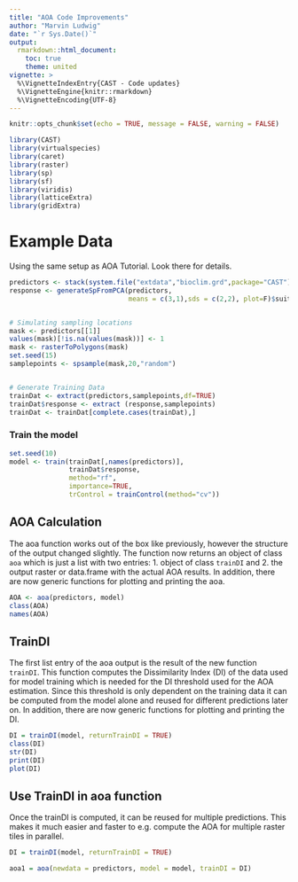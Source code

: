 ```yaml
---
title: "AOA Code Improvements"
author: "Marvin Ludwig"
date: "`r Sys.Date()`"
output:
  rmarkdown::html_document:
    toc: true
    theme: united
vignette: >
  %\VignetteIndexEntry{CAST - Code updates}
  %\VignetteEngine{knitr::rmarkdown}
  %\VignetteEncoding{UTF-8}
---
```


```r
knitr::opts_chunk$set(echo = TRUE, message = FALSE, warning = FALSE)
```


```r
library(CAST)
library(virtualspecies)
library(caret)
library(raster)
library(sp)
library(sf)
library(viridis)
library(latticeExtra)
library(gridExtra)
```


# Example Data

Using the same setup as AOA Tutorial. Look there for details.


```r
predictors <- stack(system.file("extdata","bioclim.grd",package="CAST"))
response <- generateSpFromPCA(predictors,
                              means = c(3,1),sds = c(2,2), plot=F)$suitab.raster


# Simulating sampling locations
mask <- predictors[[1]]
values(mask)[!is.na(values(mask))] <- 1
mask <- rasterToPolygons(mask)
set.seed(15)
samplepoints <- spsample(mask,20,"random")


# Generate Training Data
trainDat <- extract(predictors,samplepoints,df=TRUE)
trainDat$response <- extract (response,samplepoints)
trainDat <- trainDat[complete.cases(trainDat),]
```

### Train the model

```r
set.seed(10)
model <- train(trainDat[,names(predictors)],
               trainDat$response,
               method="rf",
               importance=TRUE,
               trControl = trainControl(method="cv"))
```



## AOA Calculation

The aoa function works out of the box like previously, however the structure of the output changed slightly. The function now returns an object of class `aoa` which is just a list with two entries: 1. object of class `trainDI` and 2. the output raster or data.frame with the actual AOA results. In addition, there are now generic functions for plotting and printing the aoa.

```r
AOA <- aoa(predictors, model)
class(AOA)
names(AOA)
```


## TrainDI

The first list entry of the aoa output is the result of the new function `trainDI`. This function computes the Dissimilarity Index (DI) of the data used for model training which is needed for the DI threshold used for the AOA estimation. Since this threshold is only dependent on the training data it can be computed from the model alone and reused for different predictions later on. In addition, there are now generic functions for plotting and printing the DI.


```r
DI = trainDI(model, returnTrainDI = TRUE)
class(DI)
str(DI)
print(DI)
plot(DI)
```


## Use TrainDI in aoa function

Once the trainDI is computed, it can be reused for multiple predictions. This makes it much easier and faster to e.g. compute the AOA for multiple raster tiles in parallel. 

```r

DI = trainDI(model, returnTrainDI = TRUE)

aoa1 = aoa(newdata = predictors, model = model, trainDI = DI)

```

